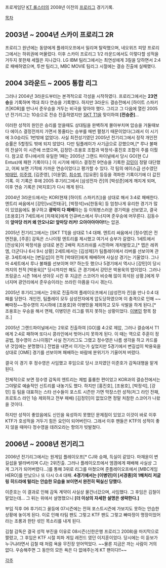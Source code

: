 프로게임단 [[KT 롤스터]]의 2008년 이전의 [[프로리그]] 경기기록.

[[목차]]
== 2003년 ~ 2004년 스카이 프로리그 2R ==
프로리그 원년에는 동양에게 플레이오프에서 밀리며 탈락했으며, 네오위즈 피망 프로리그에서는 하위권에 머물렀다. 이후 스카이 프로리그 1/2 라운드에서도 이렇다할 성적을 거두지 못한채 세월은 지나갔다. LG IBM 팀리그에서는 최연성에게 3킬을 당하면서 2:4로 패배하였으며, 투싼 팀리그, MBC MOVIE 팀리그 시절에는 결승 진출에 실패했다.

== 2004 3라운드 ~ 2005 통합 리그 ==
그러나 2004년 3라운드부터는 본격적으로 각성을 시작하였다. 프로리그에서는 '''23연승'''을 기록하며 역대 최다 연승을 기록했다. 하지만 3라운드 결승전에서 [하이트 스파키즈|KOR]를 만나서 준우승을 거두는 비극을 맞아야 했다. 그리고 그 다음에 열린 2005년 전기리그는 10승으로 전승 진출하였지만 [[SKT T1]]을 맞이하여 '''[전승준]'''...

이러한 성적의 원인은 승리를 얻을때도 상대팀을 완벽하게 몰아부치며 압승을 거둘때보다 에이스 결정전까지 가면서 똥줄타는 승부를 매번 펼쳤기 때문이었다(그래서 이 시기에 3:0승리도 1번밖에 없었다). 사실 최전성기였던 2005년 전기리그에서 정작 개인전 승률은 5할정도 밖에 되지 않았다. 다만 팀플레이가 사기급으로 강했으며,[* 루나 불패의 전설이 이 시즌에 쓰였으며, 김정민-조용호 조합과 박정석-홍진호 조합이 주를 이뤘다. 참고로 루나에서의 유일한 1패는 2005년 그랜드 파이널에서 당시 GO(현 CJ Entus)에 패한 기록이다.] 이 시기에 에이스 결정전 9연승을 기록한 [[강민]]이 정말 대단했고, 어찌 보면 기적에 가까운 연승이었다고 평가할 수 있다. 각 팀의 에이스급 선수였던 [[박태민#s-1|박태민]], [[이주영(프로게이머)|이주영]], [김준영], [이윤열], [[최우범|최수범]], [임요환] 등등을 격파한 기록이기에 더 값진 기록. 이 기록은 후에 2005 후기리그에서 [삼성전자 칸]의 [박성준]에게 깨지게 되며, 이후 연승 기록은 [박지호]가 다시 깨게 된다.

2004년 3라운드에서는 KOR(현재 [하이트 스파키즈])을 상대로 해서 3:4로 패배한다. 엔트리 싸움에서 [강민]vs[전태규], [박정석]vs[한동욱] 등 엄청나게 유리한 경기가 많이 있었음에도 불구하고 '''광박이 다 패배'''하는 등 이뭐병스러운 경기력을 선보였고, 결국 [조용호]가 7세트에서 [차재욱]에게 인큐버스에서 무너지며 준우승에 머무른다. 김동수의 '''앞마당 러커 왜 안오나요! 앞마당 러커! 으아아아아아!!'''는 압권.

2005년 전기리그에서는 [SKT T1]을 상대로 1:4 대패. 엔트리 싸움에서 [정수영]은 전면전을, [주훈] 감독은 스나이핑 엔트리를 제시했고 여기서 승부가 갈렸다. 1세트에서 [전상욱]이 박정석을 상대로 본진 2배럭 치즈러쉬를 시전하며 개처발랐고,[* 맵은 레퀴엠, 더군다나 6시 9시 상황] 2세트에서는 [김성제]가 팀플레이에서 리버를 선보이며 관광. 3세트에서는 [변길섭]이 천적 [박태민]에게 패배하며 사실상 경기는 기울었다. 그나마 4세트에서 루나 불패를 선보이며 어? 하는듯 했으나 5경기에서 역시나 [강민]이 당시까지의 천적 [박용욱][* 당시까지만 해도 큰 경기에서 강민은 박용욱의 밥이었다. 그러나 프링글스 시즌 1에서 셧아웃 시킨 후 지금은 스코어가 비슷해 많이 희석된 상황.]에게 무너지며 광안리에서 준우승이라는 쓰라린 아픔을 다시 겪는다.

2005년 후기리그에서는 2위로 진출하여 플레이오프에서 [삼성전자 칸]을 만나 0:4 대패를 당한다. 개인전, 팀플레이 모두 삼성전자에게 압도당하였으며 이 충격으로 인해 ~~빠따정~~정수영의 지시하에 [조용호]와 이병민을 제외하고 모두 삭발을 하게 된다.[* 조용호는 우승을 해서 면제, 이병민은 리그를 뛰지 못하는 상황이었다. [[이병민]] 항목 참조.]

2005년 그랜드파이널에서는 2위로 진출하여 [GO]를 4:2로 제압, 그러나 결승에서 T1에게 2:4로 패하며 또다시 콩라인에서 벗어나지 못하게 된다. 이 때는 역으로 주훈이 정공법, 정수영이 스나이핑[* 사실 전기리그도 그랬고 정수영은 나름 생각을 하고 카드를 낸 것임에는 분명했다.] 전법을 내면서 이기는가 싶었지만 5경기에서 변길섭이 박용욱을 상대로 [OME] 경기를 선보이며 패배하는 바람에 분위기가 기울어져 버렸다.

결국 이 경기 후 정수영은 사임했고 후임으로 당시 코치였던 이준호가 감독대행을 맡게 된다.

전체적으로 보면 정수영 감독의 엔트리는 제법 훌륭한 편이었고 KOR과의 결승전에서는 그야말로 예술적인 신트리를 내놓기도 했다. 하지만 [홍진호], [조용호], [박정석], [강민] 등 팀을 대표하는 스타 선수들이 포스트 시즌만 가면 막장스런 성적(저그 라인 전패, 프로토스 라인 1승 제외하고 전부 패배) [김정민]이 없었으면 정말 처참한 스코어가 나왔을 것이다.

하지만 성적이 좋았음에도 신인을 육성하지 못했던 문제점이 있었고 이것이 바로 이후 KTF가 호성적을 거두기 힘든 요인이 되어버린다. 그래서 이후 팬들은 KTF의 성적이 좋지 않을 때마다 정수영을 데려오라는 항의가 빗발쳤다.
== 2006년 ~ 2008년 전기리그 ==
2006년 전기리그에서는 원게임 플레이오프[* CJ와 승패, 득실이 같았다. 마재윤이 변길섭을 발라버리며 CJ는 2위진출. 그러나 플레이오프에서 엠겜에게 패배해 사실상 그게 그거가 되어버렸다...]를 통해 3위로 리그를 마쳤으며 준플레이오프에서 [MBC게임 HERO]를 만났으나 또 다시 0:4 대패. '''4경기에서는 [이병민]이 [서경종]의 1해처리 저글링 히드라에 털리는 안습한 모습을 보이면서 완전히 떡실신 당했다.'''

이준호는 이 결과로 인해 감독 계약이 사실상 물건너갔으며, 사임했다. 그 후임은 김철이 맡았는데... 그 뒤는 위에서 설명했으니 '''[더 이상의 자세한 설명은 생략한다.]'''

부임 직후 06 후기리그 꼴등에 07시즌에는 전혀 포스트시즌에 가보지도 못하는 안습한 상황에 놓이게 된다. 이로 인해 타팀 팬도 그렇고 KTF 팬도 그렇고 빠따정이 명장이었어라는 조롱과 한탄 섞인 목소리를 내게 된다.

김철 감독은 결국 성적 부진을 이유로 08시즌(신한은행 프로리그 2008)을 마지막으로 짤렸고, 그 후임은 KTF 시절 피파 게임 레전드 였던 이지훈이었다. 당시에는 이 듣보가 누구냐라면서 김철 때 처럼 욕을 무진장 얻어먹었다. ~~물론 지금은 까는 사람이 거의 없다. 우승해주면 그 동안의 모든 욕은 다 없애주는게 KT 팬이다!!~~

[[각주]]
